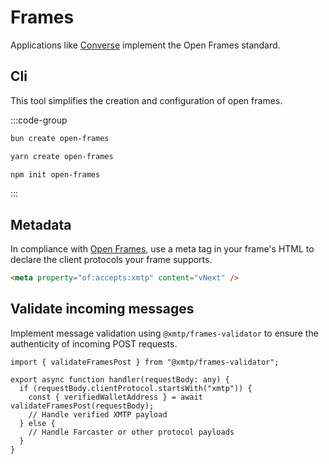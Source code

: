 # Frames

Applications like [Converse](https://converse.app/) implement the Open Frames standard.

## Cli

This tool simplifies the creation and configuration of open frames.

:::code-group

```bash [bun]
bun create open-frames
```

```bash [yarn]
yarn create open-frames
```

```bash [npm]
npm init open-frames
```

:::

## Metadata

In compliance with [Open Frames](https://github.com/open-frames/standard/blob/v0.0.1/README.md), use a meta tag in your frame's HTML to declare the client protocols your frame supports.

```html
<meta property="of:accepts:xmtp" content="vNext" />
```

## Validate incoming messages

Implement message validation using `@xmtp/frames-validator` to ensure the authenticity of incoming POST requests.

```tsx
import { validateFramesPost } from "@xmtp/frames-validator";

export async function handler(requestBody: any) {
  if (requestBody.clientProtocol.startsWith("xmtp")) {
    const { verifiedWalletAddress } = await validateFramesPost(requestBody);
    // Handle verified XMTP payload
  } else {
    // Handle Farcaster or other protocol payloads
  }
}
```
